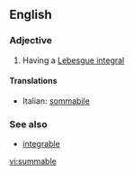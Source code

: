 ==English==

===Adjective===
{{en-adj}}

#{{maths|of a function}} Having a [[Lebesgue integral]]

====Translations====
{{top}}
*Italian: [[sommabile]]
{{mid}}

{{bottom}}

===See also===
*[[integrable]]

[[vi:summable]]
